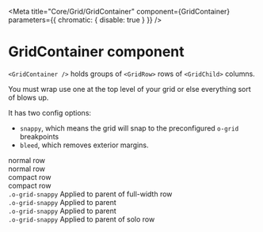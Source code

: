 
<Meta
  title="Core/Grid/GridContainer"
  component={GridContainer}
  parameters={{ chromatic: { disable: true } }}
/>

# GridContainer component

`<GridContainer />` holds groups of `<GridRow>` rows of `<GridChild>` columns.

You must wrap use one at the top level of your grid or else everything sort of blows up.

It has two config options:

- `snappy`, which means the grid will snap to the preconfigured `o-grid` breakpoints
- `bleed`, which removes exterior margins.

<Canvas>
  <Story
    name="Full bleed grid container"
    parameters={{ styles: [Promise.resolve(require('./_stories.scss'))] }}
  >
    <GridContainer bleed={true}>
      <GridRow>
        <GridChild colspan={6}>
          <div className="demo-cell">normal row</div>
        </GridChild>
        <GridChild colspan={6}>
          <div className="demo-cell">normal row</div>
        </GridChild>
      </GridRow>
      <GridRow compact={true}>
        <GridChild colspan={6}>
          <div className="demo-cell">compact row</div>
        </GridChild>
        <GridChild colspan={6}>
          <div className="demo-cell">compact row</div>
        </GridChild>
      </GridRow>
    </GridContainer>
  </Story>
</Canvas>

<Canvas>
  <Story
    name="Snappy container"
    parameters={{ styles: [Promise.resolve(require('./_stories.scss'))] }}
  >
    <GridContainer snappy={true}>
      <GridRow>
        <GridChild colspan={12}>
          <div className="demo-cell">
            <code>.o-grid-snappy</code> Applied to parent of full-width row
          </div>
        </GridChild>
      </GridRow>
      <GridRow>
        <GridChild colspan={6}>
          <div className="demo-cell">
            <code>.o-grid-snappy</code> Applied to parent
          </div>
        </GridChild>
        <GridChild colspan={6}>
          <div className="demo-cell">
            <code>.o-grid-snappy</code> Applied to parent
          </div>
        </GridChild>
      </GridRow>
      <GridRow>
        <GridChild colspan={6}>
          <div className="demo-cell">
            <code>.o-grid-snappy</code> Applied to parent of solo row
          </div>
        </GridChild>
      </GridRow>
    </GridContainer>
  </Story>
</Canvas>
